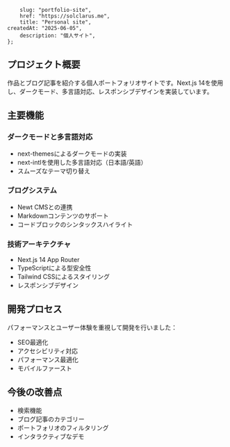 		slug: "portfolio-site",
		href: "https://solclarus.me",
		title: "Personal site",
    createdAt: "2025-06-05",
		description: "個人サイト",
	};

## プロジェクト概要

作品とブログ記事を紹介する個人ポートフォリオサイトです。Next.js 14を使用し、ダークモード、多言語対応、レスポンシブデザインを実装しています。

## 主要機能

### ダークモードと多言語対応

- next-themesによるダークモードの実装
- next-intlを使用した多言語対応（日本語/英語）
- スムーズなテーマ切り替え

### ブログシステム

- Newt CMSとの連携
- Markdownコンテンツのサポート
- コードブロックのシンタックスハイライト

### 技術アーキテクチャ

- Next.js 14 App Router
- TypeScriptによる型安全性
- Tailwind CSSによるスタイリング
- レスポンシブデザイン

## 開発プロセス

パフォーマンスとユーザー体験を重視して開発を行いました：

- SEO最適化
- アクセシビリティ対応
- パフォーマンス最適化
- モバイルファースト

## 今後の改善点

- 検索機能
- ブログ記事のカテゴリー
- ポートフォリオのフィルタリング
- インタラクティブなデモ
